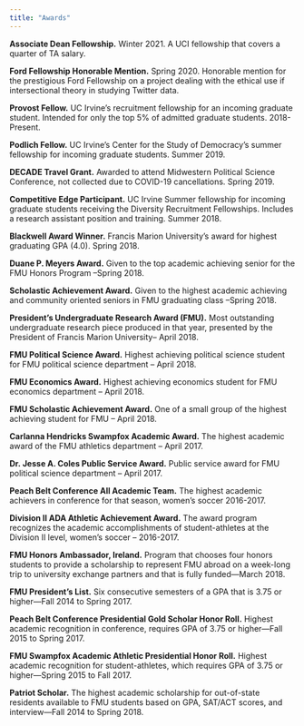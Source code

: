 ```yaml
---
title: "Awards"
---
```


**Associate Dean Fellowship.** Winter 2021. A UCI fellowship that covers a quarter of TA salary.

**Ford Fellowship Honorable Mention.** Spring 2020. Honorable mention for the prestigious Ford Fellowship on a project dealing with the ethical use if intersectional theory in studying Twitter data. 

**Provost Fellow.** UC Irvine’s recruitment fellowship for an incoming graduate student. Intended for only the top 5% of admitted graduate students. 2018-Present.

**Podlich Fellow.** UC Irvine’s Center for the Study of Democracy’s summer fellowship for incoming graduate students. Summer 2019.

**DECADE Travel Grant.** Awarded to attend Midwestern Political Science Conference, not collected due to COVID-19 cancellations. Spring  2019.

**Competitive Edge Participant.** UC Irvine Summer fellowship for incoming graduate students receiving the Diversity Recruitment Fellowships. Includes a research assistant position and training. Summer 2018. 

**Blackwell Award Winner.** Francis Marion University’s award for highest graduating GPA (4.0). Spring 2018.

**Duane P. Meyers Award.** Given to the top academic achieving senior for the FMU Honors Program –Spring 2018. 

**Scholastic Achievement Award.** Given to the highest academic achieving and community oriented seniors in FMU graduating class –Spring 2018.

**President’s Undergraduate Research Award (FMU).** Most outstanding undergraduate research piece produced in that year, presented by the President of Francis Marion University– April 2018. 

**FMU Political Science Award.** Highest achieving political science student for FMU political science department – April 2018. 

**FMU Economics Award.** Highest achieving economics student for FMU economics department – April 2018. 

**FMU Scholastic Achievement Award.** One of a small group of the highest achieving student for FMU – April 2018.

**Carlanna Hendricks Swampfox Academic Award.** The highest academic award of the FMU athletics department – April 2017. 

**Dr. Jesse A. Coles Public Service Award.** Public service award for FMU political science department – April 2017. 

**Peach Belt Conference All Academic Team.** The highest academic achievers in conference for that season, women’s soccer 2016-2017. 

**Division II ADA Athletic Achievement Award.** The award program recognizes the academic accomplishments of student-athletes at the Division II level, women’s soccer – 2016-2017. 

**FMU Honors Ambassador, Ireland.** Program that chooses four honors students to provide a scholarship to represent FMU abroad on a week-long trip to university exchange partners and that is fully funded—March 2018. 

**FMU President’s List.** Six consecutive semesters of a GPA that is 3.75 or higher—Fall 2014 to Spring 2017. 

**Peach Belt Conference Presidential Gold Scholar Honor Roll.** Highest academic recognition in conference, requires GPA of 3.75 or higher—Fall 2015 to Spring 2017.

**FMU Swampfox Academic Athletic Presidential Honor Roll.** Highest academic recognition for student-athletes, which requires GPA of 3.75 or higher—Spring 2015 to Fall 2017. 

**Patriot Scholar.** The highest academic scholarship for out-of-state residents available to FMU students based on GPA, SAT/ACT scores, and interview—Fall 2014 to Spring 2018. 


